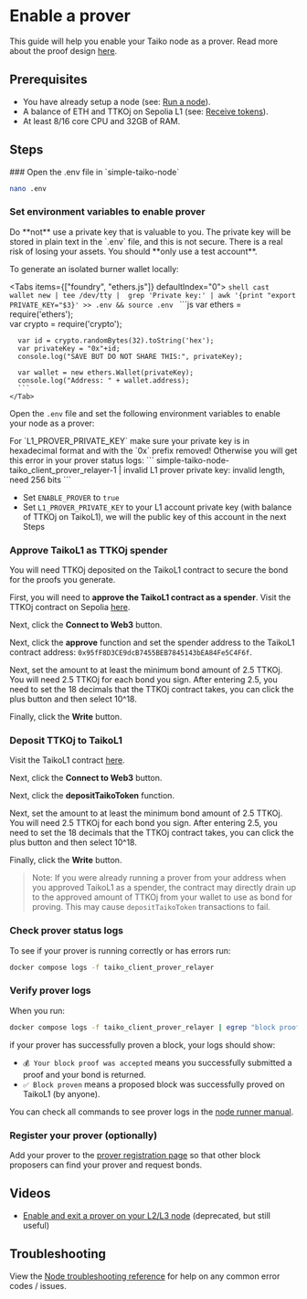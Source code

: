
# Enable a prover

This guide will help you enable your Taiko node as a prover. Read more about the proof design [here](/docs/concepts/proving).

## Prerequisites

- You have already setup a node (see: [Run a node](/docs/guides/run-a-node)).
- A balance of ETH and TTKOj on Sepolia L1 (see: [Receive tokens](/docs/guides/receive-tokens)).
- At least 8/16 core CPU and 32GB of RAM.

## Steps

<Steps>
### Open the .env file in `simple-taiko-node`

```sh
nano .env
```

### Set environment variables to enable prover

<Callout type="error">
  Do **not** use a private key that is valuable to you. The private key will be
  stored in plain text in the `.env` file, and this is not secure. There is a
  real risk of losing your assets. You should **only use a test account**.

  To generate an isolated burner wallet locally:

  <Tabs items={["foundry", "ethers.js"]} defaultIndex="0">
    <Tab>
        ```shell
        cast wallet new | tee /dev/tty | 
        grep 'Private key:' | awk '{print "export PRIVATE_KEY="$3}' >> .env && source .env
        ```
    </Tab>
    <Tab>
      ```js
      var ethers = require('ethers');  
      var crypto = require('crypto');

      var id = crypto.randomBytes(32).toString('hex');
      var privateKey = "0x"+id;
      console.log("SAVE BUT DO NOT SHARE THIS:", privateKey);

      var wallet = new ethers.Wallet(privateKey);
      console.log("Address: " + wallet.address);
      ```
    </Tab>
  </Tabs> 
</Callout>

Open the `.env` file and set the following environment variables to enable your node as a prover:

<Callout type="error">
  For `L1_PROVER_PRIVATE_KEY` 
  make sure your private key is in hexadecimal format and with the `0x` prefix removed!
  Otherwise you will get this error in your prover status logs:
  ```
  simple-taiko-node-taiko_client_prover_relayer-1  | invalid L1 prover private key: invalid length, need 256 bits
  ```
</Callout>

- Set `ENABLE_PROVER` to `true`
- Set `L1_PROVER_PRIVATE_KEY` to your L1 account private key (with balance of TTKOj on TaikoL1), we will the public key of this account in the next Steps

### Approve TaikoL1 as TTKOj spender

You will need TTKOj deposited on the TaikoL1 contract to secure the bond for the proofs you generate.

First, you will need to **approve the TaikoL1 contract as a spender**. Visit the TTKOj contract on Sepolia [here](https://sepolia.etherscan.io/address/0x75F94f04d2144cB6056CCd0CFF1771573d838974#writeProxyContract).

Next, click the **Connect to Web3** button.

Next, click the **approve** function and set the spender address to the TaikoL1 contract address: `0x95fF8D3CE9dcB7455BEB7845143bEA84Fe5C4F6f`.

Next, set the amount to at least the minimum bond amount of 2.5 TTKOj. You will need 2.5 TTKOj for each bond you sign. After entering 2.5, you need to set the 18 decimals that the TTKOj contract takes, you can click the plus button and then select 10^18.

Finally, click the **Write** button.

### Deposit TTKOj to TaikoL1

Visit the TaikoL1 contract [here](https://sepolia.etherscan.io/address/0x95fF8D3CE9dcB7455BEB7845143bEA84Fe5C4F6f#writeProxyContract).

Next, click the **Connect to Web3** button.

Next, click the **depositTaikoToken** function.

Next, set the amount to at least the minimum bond amount of 2.5 TTKOj. You will need 2.5 TTKOj for each bond you sign. After entering 2.5, you need to set the 18 decimals that the TTKOj contract takes, you can click the plus button and then select 10^18.

Finally, click the **Write** button.

> Note: If you were already running a prover from your address when you approved TaikoL1 as a spender, the contract may directly drain up to the approved amount of TTKOj from your wallet to use as bond for proving. This may cause `depositTaikoToken` transactions to fail.

### Check prover status logs

To see if your prover is running correctly or has errors run:

```sh
docker compose logs -f taiko_client_prover_relayer
```

### Verify prover logs

When you run:

```sh
docker compose logs -f taiko_client_prover_relayer | egrep "block proof was|proof submission error|Block proven"
```

if your prover has successfully proven a block, your logs should show:

- `💰 Your block proof was accepted` means you successfully submitted a proof and your bond is returned.
- `✅ Block proven` means a proposed block was successfully proved on TaikoL1 (by anyone).

You can check all commands to see prover logs in the [node runner manual](/docs/manuals/node-runner-manual#view-client-prover-relayer-logs).

### Register your prover (optionally)

Add your prover to the [prover registration page](/docs/reference/prover-market-page) so that other block proposers can find your prover and request bonds.

</Steps>

## Videos

- [Enable and exit a prover on your L2/L3 node](https://www.youtube.com/watch?v=yAHpbmNEC0M) (deprecated, but still useful)

## Troubleshooting

View the [Node troubleshooting reference](/docs/reference/node-troubleshooting) for help on any common error codes / issues.
